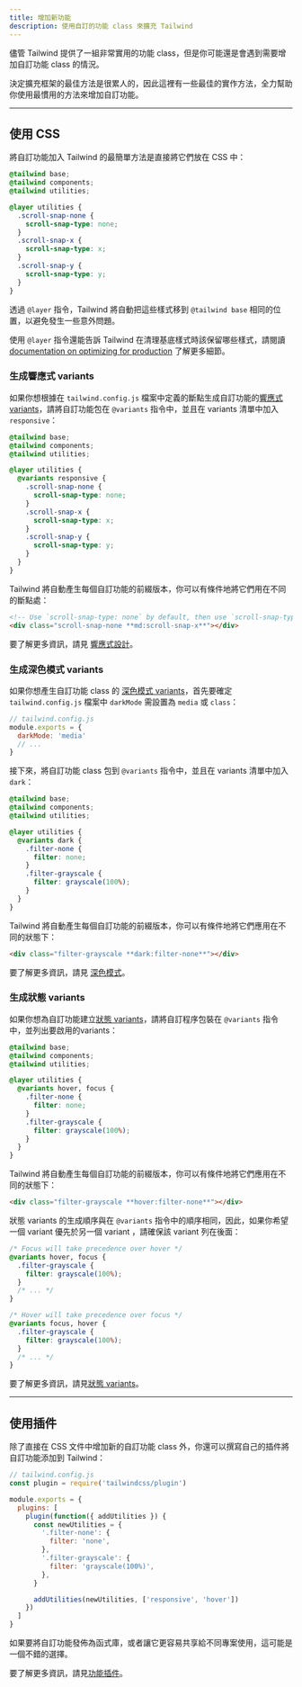 ```yaml
---
title: 增加新功能
description: 使用自訂的功能 class 來擴充 Tailwind
---
```



儘管 Tailwind 提供了一組非常實用的功能 class，但是你可能還是會遇到需要增加自訂功能 class 的情況。

決定擴充框架的最佳方法是很累人的，因此這裡有一些最佳的實作方法，全力幫助你使用最慣用的方法來增加自訂功能。

---

## 使用 CSS

將自訂功能加入 Tailwind 的最簡單方法是直接將它們放在 CSS 中：

```css
@tailwind base;
@tailwind components;
@tailwind utilities;

@layer utilities {
  .scroll-snap-none {
    scroll-snap-type: none;
  }
  .scroll-snap-x {
    scroll-snap-type: x;
  }
  .scroll-snap-y {
    scroll-snap-type: y;
  }
}
```

透過 `@layer` 指令，Tailwind 將自動把這些樣式移到 `@tailwind base` 相同的位置，以避免發生一些意外問題。

使用 `@layer` 指令還能告訴 Tailwind 在清理基底樣式時該保留哪些樣式，請閱讀 [documentation on optimizing for production](/docs/optimizing-for-production) 了解更多細節。

### 生成響應式 variants

如果你想根據在 `tailwind.config.js` 檔案中定義的斷點生成自訂功能的[響應式 variants](/docs/responsive-design)，請將自訂功能包在 `@variants` 指令中，並且在 variants 清單中加入 `responsive`：

```css
@tailwind base;
@tailwind components;
@tailwind utilities;

@layer utilities {
  @variants responsive {
    .scroll-snap-none {
      scroll-snap-type: none;
    }
    .scroll-snap-x {
      scroll-snap-type: x;
    }
    .scroll-snap-y {
      scroll-snap-type: y;
    }
  }
}
```

Tailwind 將自動產生每個自訂功能的前綴版本，你可以有條件地將它們用在不同的斷點處：

```html
<!-- Use `scroll-snap-type: none` by default, then use `scroll-snap-type: x` on medium screens and up -->
<div class="scroll-snap-none **md:scroll-snap-x**"></div>
```

要了解更多資訊，請見 [響應式設計](/docs/responsive-design)。

### 生成深色模式 variants

如果你想產生自訂功能 class 的 [深色模式 variants](/docs/dark-mode)，首先要確定 `tailwind.config.js` 檔案中 `darkMode` 需設置為 `media` 或 `class`：

```js
// tailwind.config.js
module.exports = {
  darkMode: 'media'
  // ...
}
```

接下來，將自訂功能 class 包到 `@variants` 指令中，並且在 variants 清單中加入 `dark`：

```css
@tailwind base;
@tailwind components;
@tailwind utilities;

@layer utilities {
  @variants dark {
    .filter-none {
      filter: none;
    }
    .filter-grayscale {
      filter: grayscale(100%);
    }
  }
}
```

Tailwind 將自動產生每個自訂功能的前綴版本，你可以有條件地將它們應用在不同的狀態下：

```html
<div class="filter-grayscale **dark:filter-none**"></div>
```

要了解更多資訊，請見 [深色模式](/docs/dark-mode)。

### 生成狀態 variants

如果你想為自訂功能建立[狀態 variants](/docs/hover-focus-and-other-states)，請將自訂程序包裝在 `@variants` 指令中，並列出要啟用的variants：

```css
@tailwind base;
@tailwind components;
@tailwind utilities;

@layer utilities {
  @variants hover, focus {
    .filter-none {
      filter: none;
    }
    .filter-grayscale {
      filter: grayscale(100%);
    }
  }
}
```

Tailwind 將自動產生每個自訂功能的前綴版本，你可以有條件地將它們應用在不同的狀態下：

```html
<div class="filter-grayscale **hover:filter-none**"></div>
```

狀態 variants 的生成順序與在 `@variants` 指令中的順序相同，因此，如果你希望一個 variant 優先於另一個 variant ，請確保該 variant 列在後面：

```css
/* Focus will take precedence over hover */
@variants hover, focus {
  .filter-grayscale {
    filter: grayscale(100%);
  }
  /* ... */
}

/* Hover will take precedence over focus */
@variants focus, hover {
  .filter-grayscale {
    filter: grayscale(100%);
  }
  /* ... */
}
```

要了解更多資訊，請見[狀態 variants](/docs/hover-focus-and-other-states)。

---

## 使用插件

除了直接在 CSS 文件中增加新的自訂功能 class 外，你還可以撰寫自己的插件將自訂功能添加到 Tailwind：

```js
// tailwind.config.js
const plugin = require('tailwindcss/plugin')

module.exports = {
  plugins: [
    plugin(function({ addUtilities }) {
      const newUtilities = {
        '.filter-none': {
          filter: 'none',
        },
        '.filter-grayscale': {
          filter: 'grayscale(100%)',
        },
      }

      addUtilities(newUtilities, ['responsive', 'hover'])
    })
  ]
}

```

如果要將自訂功能發佈為函式庫，或者讓它更容易共享給不同專案使用，這可能是一個不錯的選擇。

要了解更多資訊，請見[功能插件](/docs/plugins#adding-utilities)。
